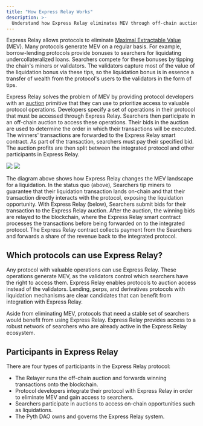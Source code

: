 ```yaml
---
title: "How Express Relay Works"
description: >-
  Understand how Express Relay eliminates MEV through off-chain auctions and priority mechanisms for protocol operations.
---
```


Express Relay allows protocols to eliminate [Maximal Extractable Value](https://www.ledger.com/academy/glossary/maximal-extractable-value-mev) (MEV).
Many protocols generate MEV on a regular basis.
For example, borrow-lending protocols provide bonuses to searchers for liquidating undercollateralized loans.
Searchers compete for these bonuses by tipping the chain's miners or validators.
The validators capture most of the value of the liquidation bonus via these tips, so the liquidation bonus is in essence a transfer of wealth from the protocol's users to the validators in the form of tips.

Express Relay solves the problem of MEV by providing protocol developers with an [auction](./how-express-relay-works/auction.mdx) primitive that they can use to prioritize access to valuable protocol operations.
Developers specify a set of operations in their protocol that must be accessed through Express Relay.
Searchers then participate in an off-chain auction to access these operations.
Their bids in the auction are used to determine the order in which their transactions will be executed.
The winners' transactions are forwarded to the Express Relay smart contract. As part of the transaction, searchers must pay their specified bid.
The auction profits are then split between the integrated protocol and other participants in Express Relay.

![](./../images/before_express.jpg)
![](./../images/after_express.jpg)

The diagram above shows how Express Relay changes the MEV landscape for a liquidation.
In the status quo (above), Searchers tip miners to guarantee that their liquidation transaction lands on-chain and that their transaction directly interacts with the protocol, exposing the liquidation opportunity.
With Express Relay (below), Searchers submit bids for their transaction to the Express Relay auction.
After the auction, the winning bids are relayed to the blockchain, where the Express Relay smart contract processes the transactions before being forwarded on to the integrated protocol.
The Express Relay contract collects payment from the Searchers and forwards a share of the revenue back to the integrated protocol.

## Which protocols can use Express Relay?

Any protocol with valuable operations can use Express Relay.
These operations generate MEV, as the validators control which searchers have the right to access them.
Express Relay enables protocols to auction access instead of the validators.
Lending, perps, and derivatives protocols with liquidation mechanisms are clear candidates that can benefit from integration with Express Relay.

Aside from eliminating MEV, protocols that need a stable set of searchers would benefit from using Express Relay.
Express Relay provides access to a robust network of searchers who are already active in the Express Relay ecosystem.

## Participants in Express Relay

There are four types of participants in the Express Relay protocol:

- The Relayer runs the off-chain auction and forwards winning transactions onto the blockchain.
- Protocol developers integrate their protocol with Express Relay in order to eliminate MEV and gain access to searchers.
- Searchers participate in auctions to access on-chain opportunities such as liquidations.
- The Pyth DAO owns and governs the Express Relay system.
